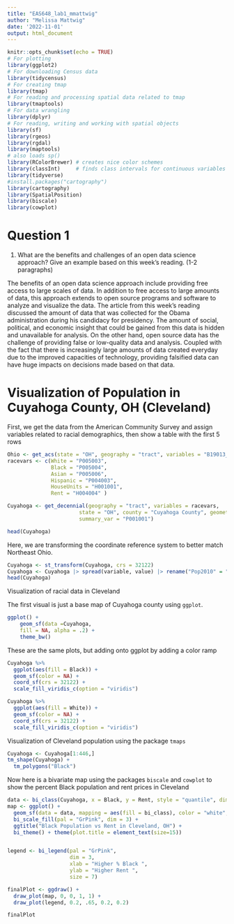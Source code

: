 ```yaml
---
title: "EAS648_lab1_mmattwig"
author: "Melissa Mattwig"
date: '2022-11-01'
output: html_document
---
```


```r
knitr::opts_chunk$set(echo = TRUE)
# For plotting
library(ggplot2)
# For downloading Census data
library(tidycensus)
# For creating tmap
library(tmap)
# For reading and processing spatial data related to tmap      
library(tmaptools)
# For data wrangling
library(dplyr)        
# For reading, writing and working with spatial objects
library(sf)      
library(rgeos)
library(rgdal)
library(maptools)    
# also loads sp()
library(RColorBrewer) # creates nice color schemes
library(classInt)     # finds class intervals for continuous variables
library(tidyverse)        
#install.packages("cartography")
library(cartography) 
library(SpatialPosition)
library(biscale)
library(cowplot)
```

# Question 1 
1. What are the benefits and challenges of an open data science approach? Give an example based on this week's reading. (1-2 paragraphs)

The benefits of an open data science approach include providing free access to large scales of data. In addition to free access to large amounts of data, this approach extends to open source programs and software to analyze and visualize the data. The article from this week's reading discussed the amount of data that was collected for the Obama administration during his candidacy for presidency. The amount of social, political, and economic insight that could be gained from this data is hidden and unavailable for analysis. On the other hand, open source data has the challenge of providing false or low-quality data and analysis. Coupled with the fact that there is increasingly large amounts of data created everyday due to the improved capacities of technology, providing falsified data can have huge impacts on decisions made based on that data.

# Visualization of Population in Cuyahoga County, OH (Cleveland)

First, we get the data from the American Community Survey and assign variables related to racial demographics, then show a table with the first 5 rows

```r
Ohio <- get_acs(state = "OH", geography = "tract", variables = "B19013_001", geometry = TRUE, cb = FALSE)
racevars <- c(White = "P005003",
              Black = "P005004",
              Asian = "P005006",
              Hispanic = "P004003",
              HouseUnits = "H001001",
              Rent = "H004004" )

Cuyahoga <- get_decennial(geography = "tract", variables = racevars,
                       state = "OH", county = "Cuyahoga County", geometry = TRUE,
                       summary_var = "P001001")
```

```r
head(Cuyahoga)
```

Here, we are transforming the coordinate reference system to better match Northeast Ohio.

```r
Cuyahoga <- st_transform(Cuyahoga, crs = 32122)
Cuyahoga <- Cuyahoga |> spread(variable, value) |> rename("Pop2010" = "summary_value")  
head(Cuyahoga)

```


Visualization of racial data in Cleveland

The first visual is just a base map of Cuyahoga county using ```ggplot```.

```r
ggplot() +
    geom_sf(data =Cuyahoga,
    fill = NA, alpha = .2) +
    theme_bw()

```

These are the same plots, but adding onto ggplot by adding a color ramp

```r
Cuyahoga %>%
  ggplot(aes(fill = Black)) +
  geom_sf(color = NA) +
  coord_sf(crs = 32122) +
  scale_fill_viridis_c(option = "viridis")

Cuyahoga %>%
  ggplot(aes(fill = White)) +
  geom_sf(color = NA) +
  coord_sf(crs = 32122) +
  scale_fill_viridis_c(option = "viridis")
```

Visualization of Cleveland population using the package ```tmaps```

```r
Cuyahoga <- Cuyahoga[1:446,]
tm_shape(Cuyahoga) + 
  tm_polygons("Black")

```

Now here is a bivariate map using the packages ```biscale``` and ```cowplot``` to show the percent Black population and rent prices in Cleveland


```r
data <- bi_class(Cuyahoga, x = Black, y = Rent, style = "quantile", dim = 3)
map <- ggplot() +
  geom_sf(data = data, mapping = aes(fill = bi_class), color = "white", size = 0.1, show.legend = FALSE) +
  bi_scale_fill(pal = "GrPink", dim = 3) +
  ggtitle("Black Population vs Rent in Cleveland, OH") + 
  bi_theme() + theme(plot.title = element_text(size=15))


legend <- bi_legend(pal = "GrPink",
                    dim = 3,
                    xlab = "Higher % Black ",
                    ylab = "Higher Rent ",
                    size = 7)

finalPlot <- ggdraw() +
  draw_plot(map, 0, 0, 1, 1) +
  draw_plot(legend, 0.2, .65, 0.2, 0.2)

finalPlot

```


